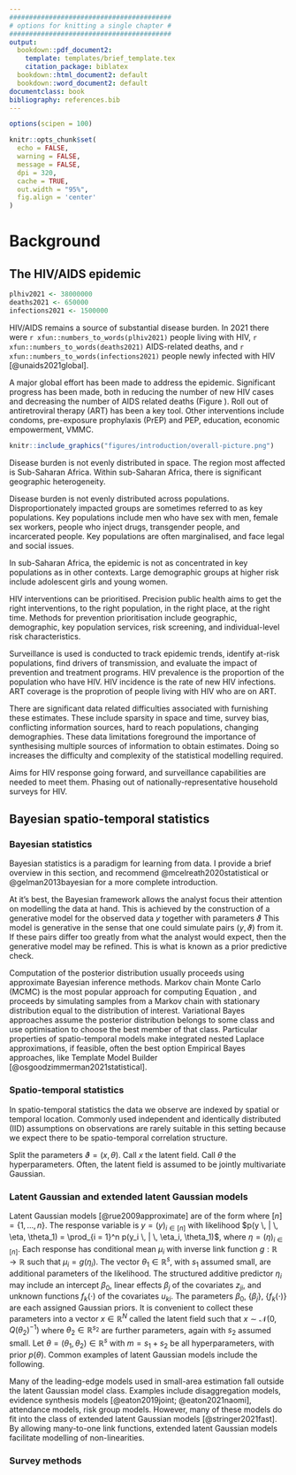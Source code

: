 ```yaml
---
#########################################
# options for knitting a single chapter #
#########################################
output:
  bookdown::pdf_document2:
    template: templates/brief_template.tex
    citation_package: biblatex
  bookdown::html_document2: default
  bookdown::word_document2: default
documentclass: book
bibliography: references.bib
---
```


```r
options(scipen = 100)

knitr::opts_chunk$set(
  echo = FALSE,
  warning = FALSE,
  message = FALSE,
  dpi = 320,
  cache = TRUE,
  out.width = "95%",
  fig.align = 'center'
)
```

# Background {#background}
\adjustmtc
\markboth{Background}{}
<!-- For PDF output, include these two LaTeX commands after unnumbered chapter headings, otherwise the mini table of contents and the running header will show the previous chapter -->

## The HIV/AIDS epidemic

```r
plhiv2021 <- 38000000
deaths2021 <- 650000
infections2021 <- 1500000
```

<!-- The extent of HIV as a problem -->
HIV/AIDS remains a source of substantial disease burden.
In 2021 there were `r xfun::numbers_to_words(plhiv2021)` people living with HIV, `r xfun::numbers_to_words(deaths2021)` AIDS-related deaths, and `r xfun::numbers_to_words(infections2021)` people newly infected with HIV [@unaids2021global].

<!-- What is being done -->
A major global effort has been made to address the epidemic.
Significant progress has been made, both in reducing the number of new HIV cases and decreasing the number of AIDS related deaths (Figure \ref{fig:overall-picture}).
Roll out of antiretroviral therapy (ART) has been a key tool.
Other interventions include condoms, pre-exposure prophylaxis (PrEP) and PEP, education, economic empowerment, VMMC.

```r
knitr::include_graphics("figures/introduction/overall-picture.png")
```

<!-- Uneven burden in space -->
Disease burden is not evenly distributed in space.
The region most affected is Sub-Saharan Africa.
Within sub-Saharan Africa, there is significant geographic heterogeneity.

<!-- Uneven burden across people -->
Disease burden is not evenly distributed across populations.
Disproportionately impacted groups are sometimes referred to as key populations.
Key populations include men who have sex with men, female sex workers, people who inject drugs, transgender people, and incarcerated people.
Key populations are often marginalised, and face legal and social issues.

<!-- How difuse is burden -->
In sub-Saharan Africa, the epidemic is not as concentrated in key populations as in other contexts.
Large demographic groups at higher risk include adolescent girls and young women.

<!-- Prioritisation of interventions  -->
HIV interventions can be prioritised.
Precision public health aims to get the right interventions, to the right population, in the right place, at the right time.
Methods for prevention prioritisation include geographic, demographic, key population services, risk screening, and individual-level risk characteristics.

<!-- What is surveillance and how can it be used to meet these needs -->
Surveillance is used is conducted to track epidemic trends, identify at-risk populations, find drivers of transmission, and evaluate the impact of prevention and treatment programs.
HIV prevalence is the proportion of the population who have HIV.
HIV incidence is the rate of new HIV infections.
ART coverage is the proprotion of people living with HIV who are on ART.

<!-- Why is surveillance difficult -->
There are significant data related difficulties associated with furnishing these estimates.
These include sparsity in space and time, survey bias, conflicting information sources, hard to reach populations, changing demographies.
These data limitations foreground the importance of synthesising multiple sources of information to obtain estimates.
Doing so increases the difficulty and complexity of the statistical modelling required.

<!-- Future trends in surveillance -->
Aims for HIV response going forward, and surveillance capabilities are needed to meet them.
Phasing out of nationally-representative household surveys for HIV.

## Bayesian spatio-temporal statistics

### Bayesian statistics

Bayesian statistics is a paradigm for learning from data.
I provide a brief overview in this section, and recommend @mcelreath2020statistical or @gelman2013bayesian for a more complete introduction.

At it's best, the Bayesian framework allows the analyst focus their attention on modelling the data at hand.
This is achieved by the construction of a generative model for the observed data $y$ together with parameters $\vartheta$
\begin{equation}
(y, \vartheta) \sim p(y, \vartheta).
\end{equation}
This model is generative in the sense that one could simulate pairs $(y, \vartheta)$ from it.
If these pairs differ too greatly from what the analyst would expect, then the generative model may be refined.
This is what is known as a prior predictive check.

Computation of the posterior distribution
\begin{equation}
p(\vartheta \, | \, y) = \frac{p(y \, | \, \vartheta) p(\vartheta)}{p(y)}, \label{eq:posterior}
\end{equation}
usually proceeds using approximate Bayesian inference methods. 
Markov chain Monte Carlo (MCMC) is the most popular approach for computing Equation \ref{eq:posterior}, and proceeds by simulating samples from a Markov chain with stationary distribution equal to the distribution of interest.
Variational Bayes approaches assume the posterior distribution belongs to some class and use optimisation to choose the best member of that class.
Particular properties of spatio-temporal models make integrated nested Laplace approximations, if feasible, often the best option
Empirical Bayes approaches, like Template Model Builder [@osgoodzimmerman2021statistical].

### Spatio-temporal statistics

In spatio-temporal statistics the data we observe are indexed by spatial or temporal location.
Commonly used independent and identically distributed (IID) assumptions on observations are rarely suitable in this setting because we expect there to be spatio-temporal correlation structure.

Split the parameters $\vartheta = (x, \theta)$.
Call $x$ the latent field.
Call $\theta$ the hyperparameters.
Often, the latent field is assumed to be jointly multivariate Gaussian.

### Latent Gaussian and extended latent Gaussian models

Latent Gaussian models [@rue2009approximate] are of the form
\begin{align*}
y_i &\sim p(y_i \, | \, \eta_i, \theta_1), \quad i \in [n]\\
\mu_i &= \mathbb{E}(y_i \, | \, \eta_i) = g(\eta_i), \\
\eta_i &= \beta_0 + \sum_{l = 1}^{p} \beta_j z_{ji} + \sum_{k = 1}^{r} f_k(u_{ki}),
\end{align*}
where $[n] = \{1, \ldots, n\}$.
The response variable is $y = (y)_{i \in [n]}$ with likelihood $p(y \, | \, \eta, \theta_1) = \prod_{i = 1}^n p(y_i \, | \, \eta_i, \theta_1)$, where $\eta = (\eta)_{i \in [n]}$.
Each response has conditional mean $\mu_i$ with inverse link function $g: \mathbb{R} \to \mathbb{R}$ such that $\mu_i = g(\eta_i)$.
The vector $\theta_1 \in \mathbb{R}^s$, with $s_1$ assumed small, are additional parameters of the likelihood.
The structured additive predictor $\eta_i$ may include an intercept $\beta_0$, linear effects $\beta_j$ of the covariates $z_{ji}$, and unknown functions $f_k(\cdot)$ of the covariates $u_{ki}$.
The parameters $\beta_0$, $\{\beta_j\}$, $\{f_k(\cdot)\}$ are each assigned Gaussian priors.
It is convenient to collect these parameters into a vector $x \in \mathbb{R}^N$ called the latent field such that $x \sim \mathcal{N}(0, Q(\theta_2)^{-1})$ where $\theta_2 \in \mathbb{R}^{s_2}$ are further parameters, again with $s_2$ assumed small.
Let $\theta = (\theta_1, \theta_2) \in \mathbb{R}^s$ with $m = s_1 + s_2$ be all hyperparameters, with prior $p(\theta)$.
Common examples of latent Gaussian models include the following.

Many of the leading-edge models used in small-area estimation fall outside the latent Gaussian model class.
Examples include disaggregation models, evidence synthesis models [@eaton2019joint; @eaton2021naomi], attendance models, risk group models.
<!-- There are other complex models from [ecology](https://www.bioss.ac.uk/rsse/2013/September2013slides-Illian.pdf) that can't currently be fit using `R-INLA` -->
However, many of these models do fit into the class of extended latent Gaussian models [@stringer2021fast].
By allowing many-to-one link functions, extended latent Gaussian models facilitate modelling of non-linearities.
<!-- Strictly speaking, many-to-one is not an issue for `R-INLA`, the latent field is implemented as a concatenation of many vectors already e.g. for $\eta_i = \beta_0 + \phi_i$ with $i = 1, \ldots, n$ the latent field is $(\eta_1, \ldots, \eta_n, \beta_0, \phi_1, \ldots, \phi_n)^\top$ of dimension $2n + 1$ -->

<!-- Adaptive Gauss Hermite quadrature (AGHQ), like the central composite design (CCD) and grid strategies, is one way to choose the hyper-parameter integration points in the integrated nested Laplace approximation (INLA) -->
<!-- Finn Lindgren is working on a method for non-linear predictors, called the [iterative INLA method](https://github.com/inlabru-org/inlabru/blob/55896f10d563c14e34cab577b29b733aac051f86/vignettes/method.Rmd). More [slides](https://informatique-mia.inrae.fr/reseau-resste/sites/default/files/2020-09/slides-Lindgren_Avignon2018.pdf) here -->
<!-- Thesis work of [Follestad](https://cds.cern.ch/record/639625/files/sis-2003-305.pdf) that stayed as a preprint -->
<!-- How does the ecological fallacy relate to aggregated output models? -->

### Survey methods
